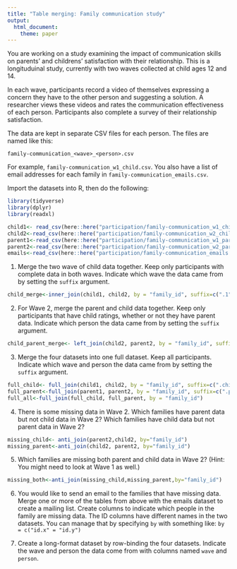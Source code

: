 ```yaml
---
title: "Table merging: Family communication study"
output: 
  html_document:
    theme: paper
---
```


You are working on a study examining the impact of communication skills on parents' and childrens' satisfaction with their relationship. 
This is a longituduinal study, currently with two waves collected at child ages 12 and 14.

In each wave, participants record a video of themselves expressing a concern they have to the other person and suggesting a solution.
A researcher views these videos and rates the communication effectiveness of each person.
Participants also complete a survey of their relationship satisfaction.

The data are kept in separate CSV files for each person.
The files are named like this:

```
family-communication_<wave>_<person>.csv
```

For example, `family-communication_w1_child.csv`.
You also have a list of email addresses for each family in `family-communication_emails.csv`.

Import the datasets into R, then do the following:

```r
library(tidyverse)
library(dplyr)
library(readxl)

child1<- read_csv(here::here("participation/family-communication_w1_child.csv"))
child2<-read_csv(here::here("participation/family-communication_w2_child.csv"))
parent1<-read_csv(here::here("participation/family-communication_w1_parent.csv"))
parent2<-read_csv(here::here("participation/family-communication_w2_parent.csv"))
emails<-read_csv(here::here("participation/family-communication_emails.csv"))
```


1. Merge the two wave of child data together.
   Keep only participants with complete data in both waves.
   Indicate which wave the data came from by setting the `suffix` argument.
   
```r
child_merge<-inner_join(child1, child2, by = "family_id", suffix=c(".1", ".2"))

```
   
   
2. For Wave 2, merge the parent and child data together.
   Keep only participants that have child ratings, whether or not they have parent data.
   Indicate which person the data came from by setting the `suffix` argument.
   
```r

child_parent_merge<- left_join(child2, parent2, by = "family_id", suffix=c(".child", ".parent"))

```
   
   
3. Merge the four datasets into one full dataset.
   Keep all participants.
   Indicate which wave and person the data came from by setting the `suffix` argument.
   
```r
full_child<- full_join(child1, child2, by = "family_id", suffix=c(".child1", ".child2"))
full_parent<-full_join(parent1, parent2, by = "family_id", suffix=c(".parent1", ".parent2"))
full_all<-full_join(full_child, full_parent, by = "family_id")
```
   
4. There is some missing data in Wave 2. 
   Which families have parent data but not child data in Wave 2?
   Which families have child data but not parent data in Wave 2?

```r

missing_child<- anti_join(parent2,child2, by="family_id")
missing_parent<-anti_join(child2, parent2, by="family_id")

```

5. Which families are missing both parent and child data in Wave 2?
   (Hint: You might need to look at Wave 1 as well.)
   
```r
missing_both<-anti_join(missing_child,missing_parent,by="family_id")

```
   
6. You would like to send an email to the families that have missing data.
   Merge one or more of the tables from above with the emails dataset to create a mailing list.
   Create columns to indicate which people in the family are missing data.
   The ID columns have different names in the two datasets.
   You can manage that by specifying `by` with something like: `by = c("id.x" = "id.y")`
   
7. Create a long-format dataset by row-binding the four datasets.
   Indicate the wave and person the data come from with columns named `wave` and `person`.
